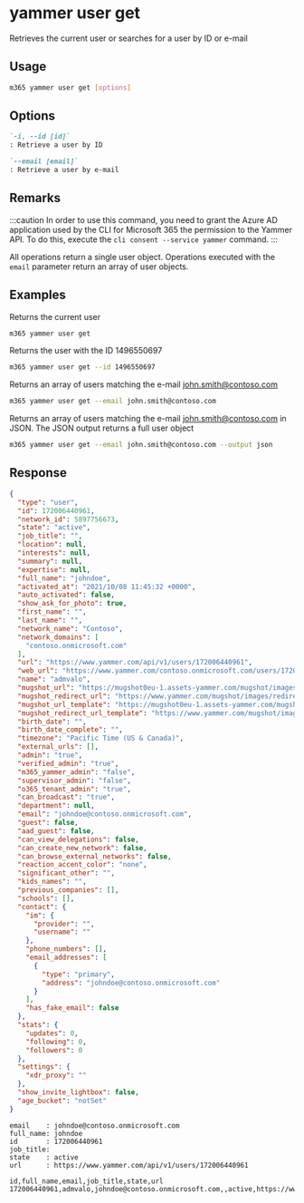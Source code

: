 
# yammer user get

Retrieves the current user or searches for a user by ID or e-mail

## Usage

```sh
m365 yammer user get [options]
```

## Options

```md defintion-list
`-i, --id [id]`
: Retrieve a user by ID

`--email [email]`
: Retrieve a user by e-mail
```

<Global />

## Remarks

:::caution
In order to use this command, you need to grant the Azure AD application used by the CLI for Microsoft 365 the permission to the Yammer API. To do this, execute the `cli consent --service yammer` command.
:::

All operations return a single user object. Operations executed with the `email` parameter return an array of user objects.

## Examples
  
Returns the current user

```sh
m365 yammer user get
```

Returns the user with the ID 1496550697

```sh
m365 yammer user get --id 1496550697
```

Returns an array of users matching the e-mail john.smith@contoso.com

```sh
m365 yammer user get --email john.smith@contoso.com
```

Returns an array of users matching the e-mail john.smith@contoso.com in JSON. The JSON output returns a full user object

```sh
m365 yammer user get --email john.smith@contoso.com --output json
```

## Response

<Tabs>
  <TabItem value="json" label="JSON">

  ```json
  {
    "type": "user",
    "id": 172006440961,
    "network_id": 5897756673,
    "state": "active",
    "job_title": "",
    "location": null,
    "interests": null,
    "summary": null,
    "expertise": null,
    "full_name": "johndoe",
    "activated_at": "2021/10/08 11:45:32 +0000",
    "auto_activated": false,
    "show_ask_for_photo": true,
    "first_name": "",
    "last_name": "",
    "network_name": "Contoso",
    "network_domains": [
      "contoso.onmicrosoft.com"
    ],
    "url": "https://www.yammer.com/api/v1/users/172006440961",
    "web_url": "https://www.yammer.com/contoso.onmicrosoft.com/users/172006440961",
    "name": "admvalo",
    "mugshot_url": "https://mugshot0eu-1.assets-yammer.com/mugshot/images/no_photo.png?P1=1668205841&P2=104&P3=1&P4=rnM2FPGOQRZja018qxAFshyyDKKH5SoUXkdpCeizRsdD7Ggb9sLSsdEaq-icgk8g-QTHFd0Te4e1gWAZTGEQekSQop6G6zDcipIVbZMJStEzfKKUpSPckcXnRhfiI55yq5AOLhVcH2PP_ZBFF-0KXMaP8Hy4dGDIRzmnUGhFuik0yjNBoGaYL86ltEaDMQdpS6rS3lmIMzLPGEMfr30vethAxRT7SKBbNYxZ9iPxO6TY26cYCfv0VyyMQkGGviPU4__EVjOoklhD_AqFGFGHtRTcsafpKOxCE70Z-nUpIPbYCel3las7w105u4SvPPC00Q5LUMDynUvzPiR4-vbWPg&size=48x48",
    "mugshot_redirect_url": "https://www.yammer.com/mugshot/images/redirect/48x48/no_photo.png",
    "mugshot_url_template": "https://mugshot0eu-1.assets-yammer.com/mugshot/images/no_photo.png?P1=1668205841&P2=104&P3=1&P4=rnM2FPGOQRZja018qxAFshyyDKKH5SoUXkdpCeizRsdD7Ggb9sLSsdEaq-icgk8g-QTHFd0Te4e1gWAZTGEQekSQop6G6zDcipIVbZMJStEzfKKUpSPckcXnRhfiI55yq5AOLhVcH2PP_ZBFF-0KXMaP8Hy4dGDIRzmnUGhFuik0yjNBoGaYL86ltEaDMQdpS6rS3lmIMzLPGEMfr30vethAxRT7SKBbNYxZ9iPxO6TY26cYCfv0VyyMQkGGviPU4__EVjOoklhD_AqFGFGHtRTcsafpKOxCE70Z-nUpIPbYCel3las7w105u4SvPPC00Q5LUMDynUvzPiR4-vbWPg&size={width}x{height}",
    "mugshot_redirect_url_template": "https://www.yammer.com/mugshot/images/redirect/{width}x{height}/no_photo.png",
    "birth_date": "",
    "birth_date_complete": "",
    "timezone": "Pacific Time (US & Canada)",
    "external_urls": [],
    "admin": "true",
    "verified_admin": "true",
    "m365_yammer_admin": "false",
    "supervisor_admin": "false",
    "o365_tenant_admin": "true",
    "can_broadcast": "true",
    "department": null,
    "email": "johndoe@contoso.onmicrosoft.com",
    "guest": false,
    "aad_guest": false,
    "can_view_delegations": false,
    "can_create_new_network": false,
    "can_browse_external_networks": false,
    "reaction_accent_color": "none",
    "significant_other": "",
    "kids_names": "",
    "previous_companies": [],
    "schools": [],
    "contact": {
      "im": {
        "provider": "",
        "username": ""
      },
      "phone_numbers": [],
      "email_addresses": [
        {
          "type": "primary",
          "address": "johndoe@contoso.onmicrosoft.com"
        }
      ],
      "has_fake_email": false
    },
    "stats": {
      "updates": 0,
      "following": 0,
      "followers": 0
    },
    "settings": {
      "xdr_proxy": ""
    },
    "show_invite_lightbox": false,
    "age_bucket": "notSet"
  }
  ```

  </TabItem>
  <TabItem value="text" label="Text">

  ```text
  email    : johndoe@contoso.onmicrosoft.com
  full_name: johndoe
  id       : 172006440961
  job_title:
  state    : active
  url      : https://www.yammer.com/api/v1/users/172006440961
  ```

  </TabItem>
  <TabItem value="csv" label="CSV">

  ```csv
  id,full_name,email,job_title,state,url
  172006440961,admvalo,johndoe@contoso.onmicrosoft.com,,active,https://www.yammer.com/api/v1/users/172006440961
  ```

  </TabItem>
</Tabs>
